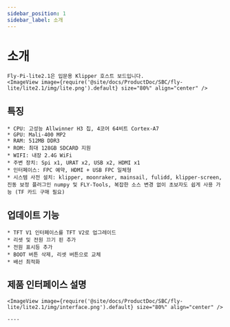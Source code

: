 ```yaml
---
sidebar_position: 1
sidebar_label: 소개
---
```




# 소개

    Fly-Pi-lite2.1은 입문용 Klipper 호스트 보드입니다.
    <ImageView image={require('@site/docs/ProductDoc/SBC/fly-lite/lite2.1/img/lite.png').default} size="80%" align="center" />

## 특징

    * CPU: 고성능 Allwinner H3 칩, 4코어 64비트 Cortex-A7
    * GPU: Mali-400 MP2
    * RAM: 512MB DDR3
    * ROM: 최대 128GB SDCARD 지원
    * WIFI: 내장 2.4G WiFi
    * 주변 장치: Spi x1, URAT x2, USB x2, HDMI x1
    * 인터페이스: FPC 예약, HDMI + USB FPC 일체형
    * 시스템 사전 설치: klipper, moonraker, mainsail, fulidd, klipper-screen, 진동 보정 플러그인 numpy 및 FLY-Tools, 복잡한 소스 변경 없이 초보자도 쉽게 사용 가능 (TF 카드 구매 필요)


## 업데이트 기능

    * TFT V1 인터페이스를 TFT V2로 업그레이드
    * 리셋 및 전원 끄기 핀 추가
    * 전원 표시등 추가
    * BOOT 버튼 삭제, 리셋 버튼으로 교체
    * 배선 최적화

## 제품 인터페이스 설명

    <ImageView image={require('@site/docs/ProductDoc/SBC/fly-lite/lite2.1/img/interface.png').default} size="80%" align="center" />

    ----